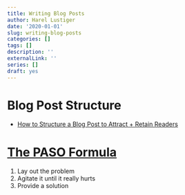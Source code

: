 ```yaml
---
title: Writing Blog Posts
author: Harel Lustiger
date: '2020-01-01'
slug: writing-blog-posts
categories: []
tags: []
description: ''
externalLink: ''
series: []
draft: yes
---
```


# Blog Post Structure

* [How to Structure a Blog Post to Attract + Retain Readers](https://www.creativerevolt.com/how-to-structure-a-blog-post/)

# [The PASO Formula](https://copywritematters.com/paso-copywriting-formula/)

1. Lay out the problem
2. Agitate it until it really hurts
3. Provide a solution
